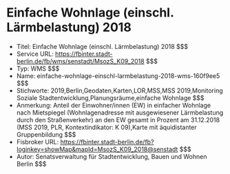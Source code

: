 # Einfache Wohnlage (einschl. Lärmbelastung) 2018
- Titel: Einfache Wohnlage (einschl. Lärmbelastung) 2018 $$$
- Service URL: https://fbinter.stadt-berlin.de/fb/wms/senstadt/MsozS_K09_2018 $$$
- Typ: WMS $$$
- Name: einfache-wohnlage-einschl-larmbelastung-2018-wms-160f9ee5 $$$
- Stichworte: 2019,Berlin,Geodaten,Karten,LOR,MSS,MSS 2019,Monitoring Soziale Stadtentwicklung,Planungsräume,einfache Wohnlage $$$
- Anmerkung: Anteil der Einwohner/innen (EW) in einfacher Wohnlage nach Mietspiegel (Wohnlagenadresse mit ausgewiesener Lärmbelastung durch den Straßenverkehr) an den EW gesamt in Prozent am 31.12.2018 (MSS 2019, PLR, Kontextindikator: K 09),Karte mit äquidistanter Gruppenbildung $$$
- Fisbroker URL: https://fbinter.stadt-berlin.de/fb?loginkey=showMap&mapId=MsozS_K09_2018@senstadt $$$
- Autor: Senatsverwaltung für Stadtentwicklung, Bauen und Wohnen Berlin $$$
